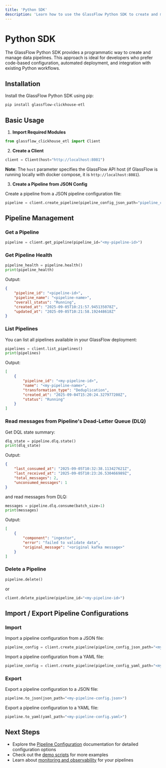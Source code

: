 ```yaml
---
title: 'Python SDK'
description: 'Learn how to use the GlassFlow Python SDK to create and manage data pipelines programmatically'
---
```


# Python SDK

The GlassFlow Python SDK provides a programmatic way to create and manage data pipelines. This approach is ideal for developers who prefer code-based configuration, automated deployment, and integration with existing Python workflows.

## Installation

Install the GlassFlow Python SDK using pip:

```bash
pip install glassflow-clickhouse-etl
```


## Basic Usage

1. **Import Required Modules**

```python
from glassflow_clickhouse_etl import Client
```

2. **Create a Client**

```python
client = Client(host="http://localhost:8081")
```

**Note**: The `host` parameter specifies the GlassFlow API host (if GlassFlow is running locally with docker compose, it is `http://localhost:8081`).

3. **Create a Pipeline from JSON Config**

Create a pipeline from a JSON pipeline configuration file:
```python
pipeline = client.create_pipeline(pipeline_config_json_path="pipeline_config.json")
```

## Pipeline Management

### Get a Pipeline

```python
pipeline = client.get_pipeline(pipeline_id="<my-pipeline-id>")
```

### Get Pipeline Health

```python
pipeline_health = pipeline.health()
print(pipeline_health)
```

Output:
```json
{
    "pipeline_id": "<pipeline-id>", 
    "pipeline_name": "<pipeline-name>", 
    "overall_status": "Running", 
    "created_at": "2025-09-05T10:21:57.945135078Z", 
    "updated_at": "2025-09-05T10:21:58.192448618Z"
}
```

### List Pipelines

You can list all pipelines available in your GlassFlow deployment:
```python
pipelines = client.list_pipelines()
print(pipelines)
```

Output:
```json
[
    {
        "pipeline_id": "<my-pipeline-id>", 
        "name": "<my-pipeline-name>", 
        "transformation_type": "Deduplication", 
        "created_at": "2025-09-04T15:20:24.327977208Z", 
        "status": "Running"
    }
]
```

### Read messages from Pipeline's Dead-Letter Queue (DLQ)

Get DQL state summary:
```python
dlq_state = pipeline.dlq.state()
print(dlq_state)
```

Output:
```json
{
    "last_consumed_at": "2025-09-05T10:32:38.113427621Z",
    "last_received_at": "2025-09-05T10:23:26.530466989Z",
    "total_messages": 2,
    "unconsumed_messages": 1
}
```

and read messages from DLQ:

```python
messages = pipeline.dlq.consume(batch_size=1)
print(messages)
```

Output:
```json
[
    {
        "component": "ingestor",
        "error": "failed to validate data",
        "original_message": "<original kafka message>"
    }
]
```

### Delete a Pipeline

```python
pipeline.delete()
```

or 

```python
client.delete_pipeline(pipeline_id="<my-pipeline-id>")
```

## Import / Export Pipeline Configurations

### Import

Import a pipeline configuration from a JSON file:
```python
pipeline_config = client.create_pipeline(pipeline_config_json_path="<my-pipeline-config.json>")
```

Import a pipeline configuration from a YAML file:
```python
pipeline_config = client.create_pipeline(pipeline_config_yaml_path="<my-pipeline-config.yaml>")
```

### Export

Export a pipeline configuration to a JSON file:
```python
pipeline.to_json(json_path="<my-pipeline-config.json>")
```

Export a pipeline configuration to a YAML file:

```python
pipeline.to_yaml(yaml_path="<my-pipeline-config.yaml>")
```

## Next Steps

- Explore the [Pipeline Configuration](/pipeline/pipeline-configuration) documentation for detailed configuration options
- Check out the [demo scripts](/local-testing) for more examples
- Learn about [monitoring and observability](/pipeline/usage#verifying-data-flow) for your pipelines